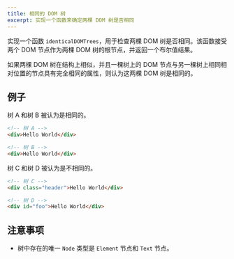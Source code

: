 ```yaml
---
title: 相同的 DOM 树
excerpt: 实现一个函数来确定两棵 DOM 树是否相同
---
```


实现一个函数 `identicalDOMTrees`，用于检查两棵 DOM 树是否相同。该函数接受两个 DOM 节点作为两棵 DOM 树的根节点，并返回一个布尔值结果。

如果两棵 DOM 树在结构上相似，并且一棵树上的 DOM 节点与另一棵树上相同相对位置的节点具有完全相同的属性，则认为这两棵 DOM 树是相同的。

## 例子

树 A 和树 B 被认为是相同的。

```html
<!-- 树 A -->
<div>Hello World</div>

<!-- 树 B -->
<div>Hello World</div>
```

树 C 和树 D 被认为是不相同的。

```html
<!-- 树 C -->
<div class="header">Hello World</div>

<!-- 树 D -->
<div id="foo">Hello World</div>
```

## 注意事项

* 树中存在的唯一 `Node` 类型是 `Element` 节点和 `Text` 节点。
